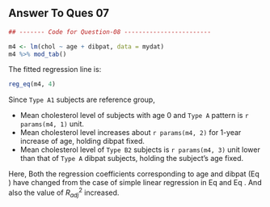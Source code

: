 ## Answer To Ques 07

```r

## ------- Code for Question-08 ------------------------

m4 <- lm(chol ~ age + dibpat, data = mydat)
m4 %>% mod_tab()

```

The fitted regression line is:
```r
reg_eq(m4, 4)
```

\underline{\texttt{Interpretation of regression coefficients:}}

Since `Type A1` subjects are reference group,

* Mean cholesterol level of subjects with age 0 and `Type A` pattern is `r   params(m4, 1)` unit.
* Mean cholesterol level increases about `r params(m4, 2)` for 1-year increase    of age, holding dibpat fixed.
* Mean cholesterol level of `Type B2` subjects is `r params(m4, 3)` unit lower than that of `Type A` dibpat subjects, holding the subject's age fixed.

Here, Both the regression coefficients corresponding to age and dibpat (Eq \ref{eq: eq4}) have changed from the case of simple linear regression in Eq \ref{eq: eq1} and Eq \ref{eq: eq2}. And also the value of $R^2_{adj}$ increased.


